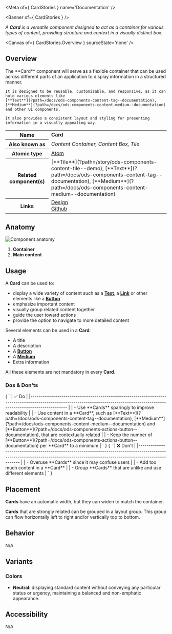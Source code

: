 
<Meta of={ CardStories } name='Documentation' />

<Banner of={ CardStories } />

_A **Card** is a versatile component designed to act as a container for various types of content, providing structure and context in a visually distinct box._

<Canvas of={ CardStories.Overview } sourceState='none' />

## Overview
<div>
  <div id='description'>
    The **Card** component will serve as a flexible container that can be used across different parts of an application
    to display information in a structured manner.

    It is designed to be reusable, customizable, and responsive, as it can hold various elements like
    [**Text**](?path=/docs/ods-components-content-tag--documentation),
    [**Medium**](?path=/docs/ods-components-content-medium--documentation) and other UI components.

    It also provides a consistent layout and styling for presenting information in a visually appealing way.
  </div>

  <table>
    <tbody>
    <tr>
      <th scope="row">Name</th>
      <td><strong>Card</strong></td>
    </tr>
    <tr>
      <th scope="row">Also known as</th>
      <td><em>Content Container, Content Box, Tile</em></td>
    </tr>
    <tr>
      <th scope="row">Atomic type</th>
      <td>
        <a href='https://atomicdesign.bradfrost.com/chapter-2/#atoms'>Atom<OdsIcon
          name={ ODS_ICON_NAME.externalLink }
          style={ { fontSize: '.7rem', paddingLeft: '.3rem', paddingRight: '.2rem' } }></OdsIcon></a>
      </td>
    </tr>
    <tr>
      <th scope="row">Related component(s)</th>
      <td>
        [**Tile**](?path=/story/ods-components-content-tile--demo),
        [**Text**](?path=/docs/ods-components-content-tag--documentation),
        [**Medium**](?path=/docs/ods-components-content-medium--documentation)
      </td>
    </tr>
    <tr>
      <th scope="row">Links</th>
      <td>
        <a href='https://www.figma.com/proto/tIKzHa5KvHHyosgIgyBswB/Design-Tokens'>Design<OdsIcon
          name={ ODS_ICON_NAME.externalLink }
          style={ { fontSize: '.7rem', paddingLeft: '.3rem', paddingRight: '.2rem' } }></OdsIcon></a><br />
        <a href='https://github.com/ovh/design-system/tree/master/packages/components/src/card'>Github<OdsIcon
          name={ ODS_ICON_NAME.externalLink }
          style={ { fontSize: '.7rem', paddingLeft: '.3rem', paddingRight: '.2rem' } }></OdsIcon></a>
      </td>
    </tr>
    </tbody>
  </table>
</div>

## Anatomy

![Component anatomy](components/card/anatomy.png "Component anatomy")

1. **Container**
2. **Main content**

## Usage

A **Card** can be used to:

* display a wide variety of content such as a [**Text**](?path=/docs/ods-components-content-tag--documentation), a [**Link**](?path=/docs/ods-components-actions-link--documentation) or other elements like a [**Button**](?path=/docs/ods-components-actions-button--documentation)
* emphasize important content
* visually group related content together
* guide the user toward actions
* provide the option to navigate to more detailed content

Several elements can be used in a **Card**:

* A title
* A description
* A [**Button**](?path=/docs/ods-components-actions-button--documentation)
* A [**Medium**](?path=/docs/ods-components-content-medium--documentation)
* Extra information

All these elements are not mandatory in every **Card**.

### Dos & Don'ts

<Markdown>
  { `
| ✅ Do                                                                                                                                                                                                                                                                                     |
|------------------------------------------------------------------------------------------------------------------------------------------------------------------------------                                                                                                           |
| - Use **Cards** sparingly to improve readability                                                                                                                                                                                                                                         |
| - Use content in a **Card**, such as [**Text**](?path=/docs/ods-components-content-tag--documentation), [**Medium**](?path=/docs/ods-components-content-medium--documentation) and [**Button**](?path=/docs/ods-components-actions-button--documentation), that are contextually related |
| - Keep the number of [**Button**](?path=/docs/ods-components-actions-button--documentation) per **Card** to a minimum                                                                                                                                                                    |
` }
</Markdown>
<Markdown>
  { `
| ❌ Don't                                                                                                                                                                          |
|-------------------------------------------------------------------------------------------------------------------------------------------------------------------------------- |
| - Overuse **Cards** since it may confuse users                                                                                                                             |
| - Add too much content in a **Card**                                                                                                                                       |
| - Group **Cards** that are unlike and use different elements                                                                                                               |
` }
</Markdown>

## Placement

**Cards** have an automatic width, but they can widen to match the container.

**Cards** that are strongly related can be grouped in a layout group. This group can flow horizontally left to right and/or vertically top to bottom.

## Behavior

N/A

## Variants

### Colors

- **Neutral**: displaying standard content without conveying any particular status or urgency, maintaining a balanced and non-emphatic appearance.

## Accessibility

N/A
